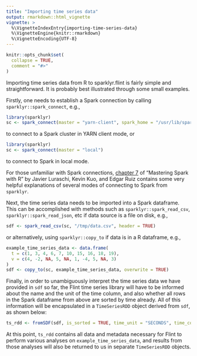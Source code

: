 ```yaml
---
title: "Importing time series data"
output: rmarkdown::html_vignette
vignette: >
  %\VignetteIndexEntry{importing-time-series-data}
  %\VignetteEngine{knitr::rmarkdown}
  %\VignetteEncoding{UTF-8}
---
```


```r
knitr::opts_chunk$set(
  collapse = TRUE,
  comment = "#>"
)
```

Importing time series data from R to sparklyr.flint is fairly simple and straightforward. It is probably best illustrated through some small examples.

Firstly, one needs to establish a Spark connection by calling `sparklyr::spark_connect`, e.g.,

```r
library(sparklyr)
sc <- spark_connect(master = "yarn-client", spark_home = "/usr/lib/spark")
```

to connect to a Spark cluster in YARN client mode, or

```r
library(sparklyr)
sc <- spark_connect(master = "local")
```

to connect to Spark in local mode.

For those unfamiliar with Spark connections, [chapter 7](https://therinspark.com/connections.html#connections) of “Mastering Spark with R” by Javier Luraschi, Kevin Kuo, and Edgar Ruiz contains some very helpful explanations of several modes of connecting to Spark from `sparklyr`.

Next, the time series data needs to be imported into a Spark dataframe. This can be accomplished with methods such as `sparklyr::spark_read_csv`, `sparklyr::spark_read_json`, etc if data source is a file on disk, e.g.,

```r
sdf <- spark_read_csv(sc, "/tmp/data.csv", header = TRUE)
```

or alternatively, using `sparklyr::copy_to` if data is in a R dataframe, e.g., 

```r
example_time_series_data <- data.frame(
  t = c(1, 3, 4, 6, 7, 10, 15, 16, 18, 19),
  v = c(4, -2, NA, 5, NA, 1, -4, 5, NA, 3)
)
sdf <- copy_to(sc, example_time_series_data, overwrite = TRUE)
```
Finally, in order to unambiguously interpret the time series data we have provided in `sdf` so far, the Flint time series library will have to be informed about the name and the unit of the time column, and also whether all rows in the Spark dataframe from above are sorted by time already. All of this information will be encapsulated in a `TimeSeriesRDD` object derived from `sdf`, as shown below:

```r
ts_rdd <- fromSDF(sdf, is_sorted = TRUE, time_unit = "SECONDS", time_column = "t")
```

At this point, `ts_rdd` contains all data and metadata necessary for Flint to perform various analyses on `example_time_series_data`, and results from those analyses will also be returned to us in separate `TimeSeriesRDD` objects.
